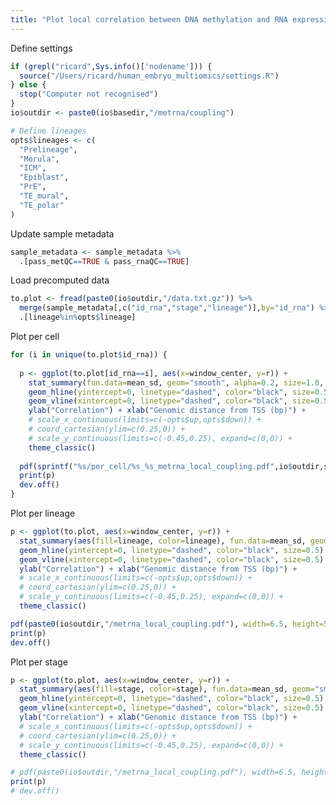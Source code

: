 ```yaml
---
title: "Plot local correlation between DNA methylation and RNA expression"
---
```


Define settings
```r
if (grepl("ricard",Sys.info()['nodename'])) {
  source("/Users/ricard/human_embryo_multiomics/settings.R")
} else {
  stop("Computer not recognised")
}
io$outdir <- paste0(io$basedir,"/metrna/coupling")

# Define lineages
opts$lineages <- c(
  "Prelineage",
  "Morula",
  "ICM",
  "Epiblast",
  "PrE",
  "TE_mural",
  "TE_polar"
)
```

Update sample metadata
```r
sample_metadata <- sample_metadata %>%
  .[pass_metQC==TRUE & pass_rnaQC==TRUE]
```


Load precomputed data
```r
to.plot <- fread(paste0(io$outdir,"/data.txt.gz")) %>%
  merge(sample_metadata[,c("id_rna","stage","lineage")],by="id_rna") %>%
  .[lineage%in%opts$lineage]
```

Plot per cell
```r
for (i in unique(to.plot$id_rna)) {
  
  p <- ggplot(to.plot[id_rna==i], aes(x=window_center, y=r)) +
    stat_summary(fun.data=mean_sd, geom="smooth", alpha=0.2, size=1.0, color="black", fill="black") +
    geom_hline(yintercept=0, linetype="dashed", color="black", size=0.5) +
    geom_vline(xintercept=0, linetype="dashed", color="black", size=0.5) +
    ylab("Correlation") + xlab("Genomic distance from TSS (bp)") +
    # scale_x_continuous(limits=c(-opts$up,opts$down)) +
    # coord_cartesian(ylim=c(0.25,0)) +
    # scale_y_continuous(limits=c(-0.45,0.25), expand=c(0,0)) +
    theme_classic()
  
  pdf(sprintf("%s/per_cell/%s_%s_metrna_local_coupling.pdf",io$outdir,sample_metadata[id_rna==i,lineage],i), width=6.5, height=5)
  print(p)
  dev.off()
}
```

Plot per lineage
```r
p <- ggplot(to.plot, aes(x=window_center, y=r)) +
  stat_summary(aes(fill=lineage, color=lineage), fun.data=mean_sd, geom="smooth", alpha=0.2, size=1.0) +
  geom_hline(yintercept=0, linetype="dashed", color="black", size=0.5) +
  geom_vline(xintercept=0, linetype="dashed", color="black", size=0.5) +
  ylab("Correlation") + xlab("Genomic distance from TSS (bp)") +
  # scale_x_continuous(limits=c(-opts$up,opts$down)) +
  # coord_cartesian(ylim=c(0.25,0)) +
  # scale_y_continuous(limits=c(-0.45,0.25), expand=c(0,0)) +
  theme_classic()

pdf(paste0(io$outdir,"/metrna_local_coupling.pdf"), width=6.5, height=5)
print(p)
dev.off()
```

Plot per stage
```r
p <- ggplot(to.plot, aes(x=window_center, y=r)) +
  stat_summary(aes(fill=stage, color=stage), fun.data=mean_sd, geom="smooth", alpha=0.2, size=1.0) +
  geom_hline(yintercept=0, linetype="dashed", color="black", size=0.5) +
  geom_vline(xintercept=0, linetype="dashed", color="black", size=0.5) +
  ylab("Correlation") + xlab("Genomic distance from TSS (bp)") +
  # scale_x_continuous(limits=c(-opts$up,opts$down)) +
  # coord_cartesian(ylim=c(0.25,0)) +
  # scale_y_continuous(limits=c(-0.45,0.25), expand=c(0,0)) +
  theme_classic()

# pdf(paste0(io$outdir,"/metrna_local_coupling.pdf"), width=6.5, height=5)
print(p)
# dev.off()
```